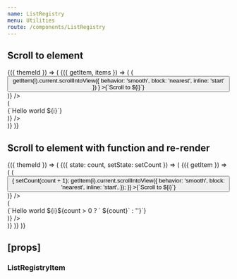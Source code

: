 ```yaml
---
name: ListRegistry
menu: Utilities
route: /components/ListRegistry
---
```



<PageTitle title="ListRegistry" src="components/ListRegistry" />

## Scroll to element

<Playground>
  <ThemeWrapper withThemeId>
    {({ themeId }) => (
      <ListRegistryProvider>
        <ListRegistryConsumer>
          {({ getItem, items }) => (
            <React.Fragment>
              <Looper
                start={0}
                end={40}
                step={10}
                render={i => (
                  <Rhythm key={i} m={1}>
                    <Button
                      color="primary"
                      onClick={() =>
                        getItem(i).current.scrollIntoView({ behavior: 'smooth', block: 'nearest', inline: 'start' })
                      }
                    >{`Scroll to ${i}`}</Button>
                  </Rhythm>
                )}
              />
              <div
                className={cx(scrollbar.scrollbar, scrollbar['scrollbar--primary'], scrollbar[`scrollbar--${themeId}`])}
                style={{ marginTop: '20px', height: '100px', overflow: 'auto' }}
              >
                <Looper
                  start={0}
                  end={40}
                  render={i => (
                    <ListRegistryItem id={i} key={i}>
                      <div>
                        <Rhythm px={2} my={1}>{`Hello world ${i}`}</Rhythm>
                      </div>
                    </ListRegistryItem>
                  )}
                />
              </div>
            </React.Fragment>
          )}
        </ListRegistryConsumer>
      </ListRegistryProvider>
    )}
  </ThemeWrapper>
</Playground>

## Scroll to element with function and re-render

<Playground>
  <ThemeWrapper withThemeId>
    {({ themeId }) => (
      <StateWrapper initialState={0}>
        {({ state: count, setState: setCount }) => (
          <ListRegistryProvider>
            <ListRegistryConsumer>
              {({ getItem }) => (
                <React.Fragment>
                  <Looper
                    start={0}
                    end={40}
                    step={10}
                    render={i => (
                      <Rhythm key={i} m={1}>
                        <Button
                          color="primary"
                          onClick={() => {
                            setCount(count + 1);
                            getItem(i).current.scrollIntoView({
                              behavior: 'smooth',
                              block: 'nearest',
                              inline: 'start',
                            });
                          }}
                        >{`Scroll to ${i}`}</Button>
                      </Rhythm>
                    )}
                  />
                  <div
                    className={cx(
                      scrollbar.scrollbar,
                      scrollbar['scrollbar--primary'],
                      scrollbar[`scrollbar--${themeId}`],
                    )}
                    style={{ marginTop: '20px', height: '100px', overflow: 'auto' }}
                  >
                    <Looper
                      start={0}
                      end={40}
                      render={i => (
                        <ListRegistryItem id={i} key={i}>
                          <div>
                            <Rhythm px={2} my={1}>{`Hello world ${i}${count > 0 ? ` ${count}` : ''}`}</Rhythm>
                          </div>
                        </ListRegistryItem>
                      )}
                    />
                  </div>
                </React.Fragment>
              )}
            </ListRegistryConsumer>
          </ListRegistryProvider>
        )}
      </StateWrapper>
    )}
  </ThemeWrapper>
</Playground>

## \[props\]

### ListRegistryItem

<Props of={ListRegistryItem} />
